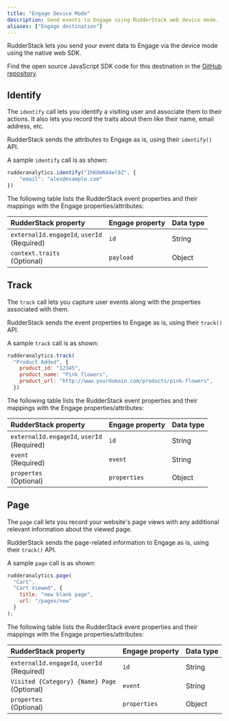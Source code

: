 ```yaml
---
title: "Engage Device Mode"
description: Send events to Engage using RudderStack web device mode.
aliases: ["Engage destination"]
---
```


RudderStack lets you send your event data to Engage via the <Link to="/destinations/rudderstack-connection-modes/#device-mode">device mode</Link> using the native web SDK. 

<div class="infoBlock">
Find the open source JavaScript SDK code for this destination in the <a href="https://github.com/rudderlabs/rudder-sdk-js/tree/production/src/integrations/">GitHub repository</a>.
</div>

## Identify

The <Link to="/event-spec/standard-events/identify/">`identify`</Link> call lets you identify a visiting user and associate them to their actions. It also lets you record the traits about them like their name, email address, etc.

RudderStack sends the attributes to Engage as is, using their `identify()` API.

A sample `identify` call is as shown:

```javascript
rudderanalytics.identify("1hKOmRA4el9Z", {
    "email": "alex@example.com"
})
```

The following table lists the RudderStack event properties and their mappings with the Engage properties/attributes:

| RudderStack property   | Engage property  | Data type |
| :-------------| :-----------------| :------|
| `externalId.engageId`, `userId` <br /> (Required) | `id`     |     String |
| `context.traits` <br /> (Optional) | `payload` | Object |

## Track

The <Link to="/event-spec/standard-events/track">`track`</Link> call lets you capture user events along with the properties associated with them.

RudderStack sends the event properties to Engage as is, using their `track()` API.

A sample `track` call is as shown:

```javascript
rudderanalytics.track(
  "Product Added", {
    product_id: "12345",
    product_name: "Pink flowers",
    product_url: "http://www.yourdomain.com/products/pink-flowers",
  })
```

The following table lists the RudderStack event properties and their mappings with the Engage properties/attributes:

| RudderStack property   | Engage property  | Data type |
| :-------------| :-----------------| :------|
| `externalId.engageId`, `userId` <br /> (Required) | `id`     |     String |
| `event` <br /> (Required) | `event`     |     String |
| `propertes` <br /> (Optional) | `properties`     |     Object |

## Page
  
The <Link to="/event-spec/standard-events/page">`page`</Link> call lets you record your website's page views with any additional relevant information about the viewed page.

RudderStack sends the page-related information to Engage as is, using their `track()` API.

A sample `page` call is as shown:

```javascript
rudderanalytics.page(
  "Cart",
  "Cart Viewed", {
    title: "new blank page",
    url: "/pages/new"
  }
);
```

The following table lists the RudderStack event properties and their mappings with the Engage properties/attributes:

| RudderStack property   | Engage property  | Data type |
| :-------------| :-----------------| :------|
| `externalId.engageId`, `userId` <br /> (Required) | `id`     |     String |
| `Visited {Category} {Name} Page` <br /> (Optional) | `event`     |     String |
| `propertes` <br /> (Optional) | `properties`     |     Object |
